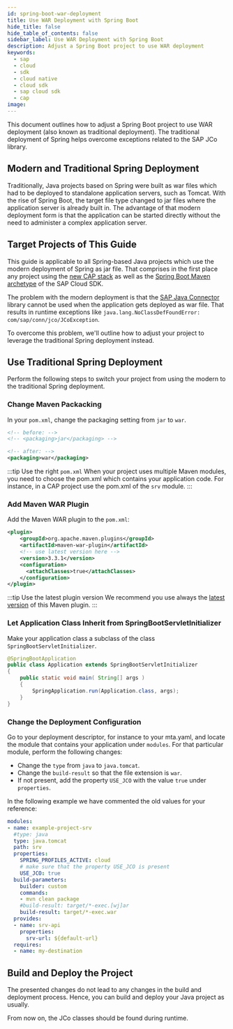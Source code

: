 ```yaml
---
id: spring-boot-war-deployment
title: Use WAR Deployment with Spring Boot
hide_title: false
hide_table_of_contents: false
sidebar_label: Use WAR Deployment with Spring Boot
description: Adjust a Spring Boot project to use WAR deployment
keywords:
  - sap
  - cloud
  - sdk
  - cloud native
  - cloud sdk
  - sap cloud sdk
  - cap
image:
---
```


This document outlines how to adjust a Spring Boot project to use WAR deployment (also known as traditional deployment).
The traditional deployment of Spring helps overcome exceptions related to the SAP JCo library.

## Modern and Traditional Spring Deployment

Traditionally, Java projects based on Spring were built as war files which had to be deployed to standalone application servers, such as Tomcat.
With the rise of Spring Boot, the target file type changed to jar files where the application server is already built in.
The advantage of that modern deployment form is that the application can be started directly without the need to administer a complex application server.

## Target Projects of This Guide
This guide is applicable to all Spring-based Java projects which use the modern deployment of Spring as jar file.
That comprises in the first place any project using the [new CAP stack](https://cap.cloud.sap/docs/) as well as the [Spring Boot Maven archetype](https://search.maven.org/artifact/com.sap.cloud.sdk.archetypes/scp-cf-spring) of the SAP Cloud SDK.

The problem with the modern deployment is that the [SAP Java Connector](https://support.sap.com/en/product/connectors/jco.html) library cannot be used when the application gets deployed as war file.
That results in runtime exceptions like `java.lang.NoClassDefFoundError: com/sap/conn/jco/JCoException`.

To overcome this problem, we'll outline how to adjust your project to leverage the traditional Spring deployment instead.

## Use Traditional Spring Deployment
Perform the following steps to switch your project from using the modern to the traditional Spring deployment.

### Change Maven Packacking
In your `pom.xml`, change the packaging setting from `jar` to `war`.
```xml
<!-- before: -->
<!-- <packaging>jar</packaging> -->

<!-- after: -->
<packaging>war</packaging>
```
:::tip Use the right `pom.xml`
When your project uses multiple Maven modules, you need to choose the pom.xml which contains your application code.
For instance, in a CAP project use the pom.xml of the `srv` module.
:::

### Add Maven WAR Plugin
Add the Maven WAR plugin to the `pom.xml`:
```xml
<plugin>
    <groupId>org.apache.maven.plugins</groupId>
    <artifactId>maven-war-plugin</artifactId>
    <!-- use latest version here -->
    <version>3.3.1</version>
    <configuration>
      <attachClasses>true</attachClasses>
    </configuration>
</plugin>
```
:::tip Use the latest plugin version
We recommend you use always the [latest version](https://mvnrepository.com/artifact/org.apache.maven.plugins/maven-war-plugin) of this Maven plugin.
:::

### Let Application Class Inherit from SpringBootServletInitializer 
Make your application class a subclass of the class `SpringBootServletInitializer`.
```java
@SpringBootApplication
public class Application extends SpringBootServletInitializer
{
    public static void main( String[] args )
    {
        SpringApplication.run(Application.class, args);
    }
}
```

### Change the Deployment Configuration
Go to your deployment descriptor, for instance to your mta.yaml, and locate the module that contains your application under `modules`.
For that particular module, perform the following changes:
- Change the `type` from `java` to `java.tomcat`.
- Change the `build-result` so that the file extension is `war`.
- If not present, add the property `USE_JCO` with the value `true` under `properties`.

In the following example we have commented the old values for your reference:
```yaml
modules:
- name: example-project-srv
  #type: java
  type: java.tomcat
  path: srv
  properties:
    SPRING_PROFILES_ACTIVE: cloud
    # make sure that the property USE_JCO is present
    USE_JCO: true
  build-parameters:
    builder: custom
    commands:
    - mvn clean package
    #build-result: target/*-exec.[wj]ar
    build-result: target/*-exec.war
  provides:
  - name: srv-api
    properties:
      srv-url: ${default-url}
  requires:
  - name: my-destination
```

## Build and Deploy the Project
The presented changes do not lead to any changes in the build and deployment process.
Hence, you can build and deploy your Java project as usually.

From now on, the JCo classes should be found during runtime.
